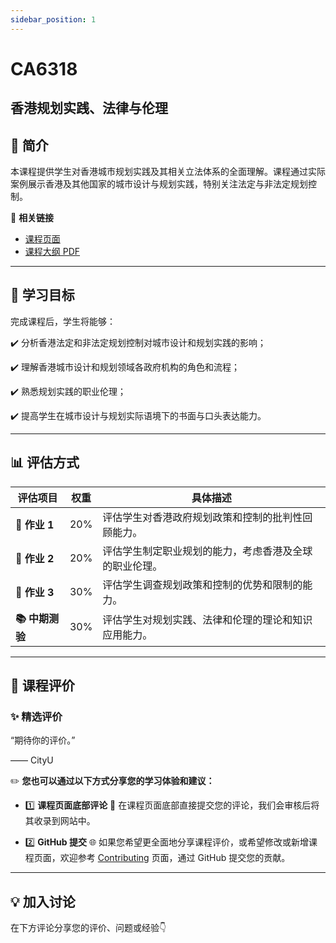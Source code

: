 ```yaml
---
sidebar_position: 1
---
```


# CA6318
## 香港规划实践、法律与伦理

## **📘 简介**
本课程提供学生对香港城市规划实践及其相关立法体系的全面理解。课程通过实际案例展示香港及其他国家的城市设计与规划实践，特别关注法定与非法定规划控制。

🔗 **相关链接**
- [课程页面](https://www.cityu.edu.hk/catalogue/pg/202425/course/CA6318.htm)
- [课程大纲 PDF](https://www.cityu.edu.hk/catalogue/pg/202425/course/CA6318.pdf)

---

## **🎯 学习目标**

完成课程后，学生将能够：

✔️ 分析香港法定和非法定规划控制对城市设计和规划实践的影响；

✔️ 理解香港城市设计和规划领域各政府机构的角色和流程；

✔️ 熟悉规划实践的职业伦理；

✔️ 提高学生在城市设计与规划实际语境下的书面与口头表达能力。

---

## **📊 评估方式**

| **评估项目**          | **权重** | **具体描述**                                                                                       |
|----------------------|---------|---------------------------------------------------------------------------------------------------|
| **📝 作业 1**         | 20%     | 评估学生对香港政府规划政策和控制的批判性回顾能力。                                                 |
| **📝 作业 2**         | 20%     | 评估学生制定职业规划的能力，考虑香港及全球的职业伦理。                                             |
| **📝 作业 3**         | 30%     | 评估学生调查规划政策和控制的优势和限制的能力。                                                     |
| **📚 中期测验**       | 30%     | 评估学生对规划实践、法律和伦理的理论和知识应用能力。                                               |

---

## **💬 课程评价**

### ✨ **精选评价**
<div className={commentStyles.commentBox}>
    <p className={commentStyles.commentText}>
        “期待你的评价。”
    </p>
    <p className={commentStyles.commentAuthor}>—— CityU</p>
</div>

✏️ **您也可以通过以下方式分享您的学习体验和建议：**

- 1️⃣ **课程页面底部评论**
💬 在课程页面底部直接提交您的评论，我们会审核后将其收录到网站中。

- 2️⃣ **GitHub 提交**
🌐 如果您希望更全面地分享课程评价，或希望修改或新增课程页面，欢迎参考 [Contributing](https://penjc.github.io/cityU-navigator/contributing) 页面，通过 GitHub 提交您的贡献。

---

## **💡 加入讨论**

在下方评论分享您的评价、问题或经验👇
<Utterances />